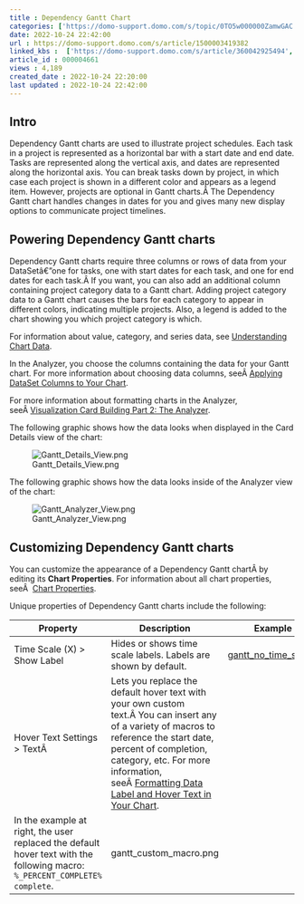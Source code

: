```yaml
---
title : Dependency Gantt Chart
categories: ['https://domo-support.domo.com/s/topic/0TO5w000000ZamwGAC']
date: 2022-10-24 22:42:00
url : https://domo-support.domo.com/s/article/1500003419382
linked_kbs :  ['https://domo-support.domo.com/s/article/360042925494', 'https://domo-support.domo.com/s/knowledge-base', 'https://domo-support.domo.com/s/article/360043428713', 'https://domo-support.domo.com/s/article/1500003419382', 'https://domo-support.domo.com/s/article/360043429953', 'https://domo-support.domo.com/s/article/360043428693', 'https://domo-support.domo.com/s/article/360043429933', 'https://domo-support.domo.com/s/article/360043429693', 'https://domo-support.domo.com/s/topic/0TO5w000000ZamwGAC', 'https://domo-support.domo.com/s/article/360043429913']
article_id : 000004661
views : 4,189
created_date : 2022-10-24 22:20:00
last updated : 2022-10-24 22:42:00
---
```




Intro
-----


Dependency Gantt charts are used to illustrate project schedules. Each task in a project is represented as a horizontal bar with a start date and end date. Tasks are represented along the vertical axis, and dates are represented along the horizontal axis. You can break tasks down by project, in which case each project is shown in a different color and appears as a legend item. However, projects are optional in Gantt charts.Â The Dependency Gantt chart handles changes in dates for you and gives many new display options to communicate project timelines.


Powering Dependency Gantt charts
--------------------------------


Dependency Gantt charts require three columns or rows of data from your DataSetâ€”one for tasks, one with start dates for each task, and one for end dates for each task.Â If you want, you can also add an additional column containing project category data to a Gantt chart. Adding project category data to a Gantt chart causes the bars for each category to appear in different colors, indicating multiple projects. Also, a legend is added to the chart showing you which project category is which.


For information about value, category, and series data, see [Understanding Chart Data](..\understanding_chart_data\index.html "Understanding Chart Data").


In the Analyzer, you choose the columns containing the data for your Gantt chart. For more information about choosing data columns, seeÂ [Applying DataSet Columns to Your Chart](..\applying_dataset_columns_to_your_chart\index.html "Applying DataSet Columns to Your Chart").


For more information about formatting charts in the Analyzer, seeÂ [Visualization Card Building Part 2: The Analyzer](..\..\category\analyzer\index.html "KPI Card Building Part 2: The Analyzer").


The following graphic shows how the data looks when displayed in the Card Details view of the chart:


![Gantt_Details_View.png](Gantt_Details_View.png)


The following graphic shows how the data looks inside of the Analyzer view of the chart:


![Gantt_Analyzer_View.png](Gantt_Analyzer_View.png)


Customizing Dependency Gantt charts
-----------------------------------


You can customize the appearance of a Dependency Gantt chartÂ by editing its **Chart Properties**. For information about all chart properties, seeÂ  [Chart Properties](..\..\category\chart_properties\index.html "Chart Properties").


Unique properties of Dependency Gantt charts include the following:




| Property | Description | Example (s) |
| --- | --- | --- |
| Time Scale (X) > Show Label | Hides or shows time scale labels. Labels are shown by default. | [gantt_no_time_scale.png](https://domohelp.domo.com/@api/deki/files/564/gantt_no_time_scale.png "/@api/deki/files/564/gantt_no_time_scale.png") |
| Hover Text Settings > TextÂ  | Lets you replace the default hover text with your own custom text.Â You can insert any of a variety of macros to reference the start date, percent of completion, category, etc. For more information, seeÂ [Formatting Data Label and Hover Text in Your Chart](..\formatting_data_label_and_hover_text_in_your_chart\index.html "Formatting Data Label and Hover Text in Your Chart").
In the example at right, the user replaced the default hover text with the following macro: `%_PERCENT_COMPLETE% complete`. | gantt_custom_macro.png |